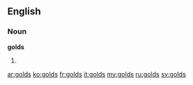 ==English==

===Noun===
'''golds'''

# {{plural of|[[gold]]}}

[[ar:golds]]
[[ko:golds]]
[[fr:golds]]
[[it:golds]]
[[my:golds]]
[[ru:golds]]
[[sv:golds]]